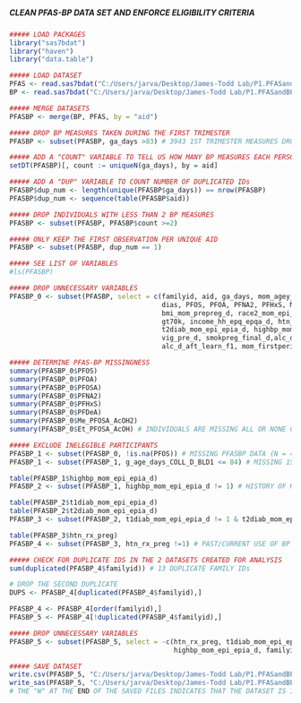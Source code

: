 #####                                                         #####
##### CLEAN PFAS-BP DATA SET AND ENFORCE ELIGIBILITY CRITERIA #####
#####                                                         #####

```r
##### LOAD PACKAGES
library("sas7bdat")
library("haven")
library("data.table")

##### LOAD DATASET
PFAS <- read.sas7bdat("C:/Users/jarva/Desktop/James-Todd Lab/P1.PFASandBP/Data/ja_080622.sas7bdat")
BP <- read.sas7bdat("C:/Users/jarva/Desktop/James-Todd Lab/P1.PFASandBP/Data/mage.sas7bdat")

##### MERGE DATASETS
PFASBP <- merge(BP, PFAS, by = "aid")

```

```r
##### DROP BP MEASURES TAKEN DURING THE FIRST TRIMESTER
PFASBP <- subset(PFASBP, ga_days >83) # 3943 1ST TRIMESTER MEASURES DROPPED

##### ADD A "COUNT" VARIABLE TO TELL US HOW MANY BP MEASURES EACH PERSON HAS
setDT(PFASBP)[, count := uniqueN(ga_days), by = aid]

##### ADD A "DUP" VARIABLE TO COUNT NUMBER OF DUPLICATED IDs
PFASBP$dup_num <- length(unique(PFASBP$ga_days)) == nrow(PFASBP)
PFASBP$dup_num <- sequence(table(PFASBP$aid))

##### DROP INDIVIDUALS WITH LESS THAN 2 BP MEASURES
PFASBP <- subset(PFASBP, PFASBP$count >=2)

##### ONLY KEEP THE FIRST OBSERVATION PER UNIQUE AID
PFASBP <- subset(PFASBP, dup_num == 1)

##### SEE LIST OF VARIABLES
#ls(PFASBP)

```

```r
##### DROP UNNECESSARY VARIABLES
PFASBP_0 <- subset(PFASBP, select = c(familyid, aid, ga_days, mom_agey_bp, g_age_days_COLL_D_BLD1, sys,  
                                      dias, PFOS, PFOA, PFNA2, PFHxS, Me_PFOSA_AcOH2, Et_PFOSA_AcOH,
                                      bmi_mom_prepreg_d, race2_mom_epi_epia_d,parity_d, coll_grad, 
                                      gt70k, income_hh_epq_epqa_d, htn_rx_preg, t1diab_mom_epi_epia_d, 
                                      t2diab_mom_epi_epia_d, highbp_mom_epi_epia_d,mod_pre_d, 
                                      vig_pre_d, smokpreg_final_d,alc_d_f1,alc_d_bef_learn_f1, 
                                      alc_d_aft_learn_f1, mom_firstperiod_12y, count))

```

```r
##### DETERMINE PFAS-BP MISSINGNESS
summary(PFASBP_0$PFOS)
summary(PFASBP_0$PFOA)
summary(PFASBP_0$PFOSA)
summary(PFASBP_0$PFNA2)
summary(PFASBP_0$PFHxS)
summary(PFASBP_0$PFDeA)
summary(PFASBP_0$Me_PFOSA_AcOH2)
summary(PFASBP_0$Et_PFOSA_AcOH) # INDIVIDUALS ARE MISSING ALL OR NONE OF EACH PFASBP (N = 482)

##### EXCLUDE INELEGIBLE PARTICIPANTS
PFASBP_1 <- subset(PFASBP_0, !is.na(PFOS)) # MISSING PFASBP DATA (N = 482)
PFASBP_1 <- subset(PFASBP_1, g_age_days_COLL_D_BLD1 <= 84) # MISSING 1ST TRIMESTER PFAS DATA (N = 221)

table(PFASBP_1$highbp_mom_epi_epia_d)
PFASBP_2 <- subset(PFASBP_1, highbp_mom_epi_epia_d != 1) # HISTORY OF HYPERTENSION (N = 88)

table(PFASBP_2$t1diab_mom_epi_epia_d)
table(PFASBP_2$t2diab_mom_epi_epia_d)
PFASBP_3 <- subset(PFASBP_2, t1diab_mom_epi_epia_d != 1 & t2diab_mom_epi_epia_d != 1) # HISTORY OF DIABETES (N = 10)

table(PFASBP_3$htn_rx_preg)
PFASBP_4 <- subset(PFASBP_3, htn_rx_preg !=1) # PAST/CURRENT USE OF BP MEDICATION (N = 9)

```

```r
##### CHECK FOR DUPLICATE IDS IN THE 2 DATASETS CREATED FOR ANALYSIS
sum(duplicated(PFASBP_4$familyid)) # 13 DUPLICATE FAMILY IDs

# DROP THE SECOND DUPLICATE
DUPS <- PFASBP_4[duplicated(PFASBP_4$familyid),]

PFASBP_4 <- PFASBP_4[order(familyid),]
PFASBP_5 <- PFASBP_4[!duplicated(PFASBP_4$familyid),]

```

```r
##### DROP UNNECESSARY VARIABLES
PFASBP_5 <- subset(PFASBP_5, select = -c(htn_rx_preg, t1diab_mom_epi_epia_d, t2diab_mom_epi_epia_d,
                                         highbp_mom_epi_epia_d, familyid))

##### SAVE DATASET
write.csv(PFASBP_5, "C:/Users/jarva/Desktop/James-Todd Lab/P1.PFASandBP/Data/PFASBP_W.csv", row.names = T)
write_sas(PFASBP_5, "C:/Users/jarva/Desktop/James-Todd Lab/P1.PFASandBP/Data/PFASBP_W.sas7bdat")
# THE "W" AT THE END OF THE SAVED FILES INDICATES THAT THE DATASET IS IN "WIDE" FORMAT

```
